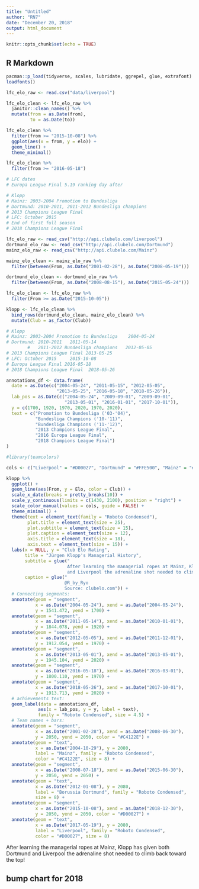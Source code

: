 ```yaml
---
title: "Untitled"
author: "RN7"
date: "December 20, 2018"
output: html_document
---
```


```r
knitr::opts_chunk$set(echo = TRUE)
```

## R Markdown

```r
pacman::p_load(tidyverse, scales, lubridate, ggrepel, glue, extrafont)
loadfonts()

```





```r
lfc_elo_raw <- read.csv("data/liverpool")

lfc_elo_clean <- lfc_elo_raw %>% 
  janitor::clean_names() %>% 
  mutate(from = as.Date(from), 
         to = as.Date(to))

lfc_elo_clean %>% 
  filter(from >= "2015-10-08") %>% 
  ggplot(aes(x = from, y = elo)) +
  geom_line() +
  theme_minimal()

lfc_elo_clean %>% 
  filter(from >= "2016-05-18") 

# LFC dates
# Europa League Final 5.19 ranking day after

# Klopp
# Mainz: 2003-2004 Promotion to Bundesliga
# Dortmund: 2010-2011, 2011-2012 Bundesliga champions
# 2013 Champions League Final
# LFC: October 2015 
# End of first full season
# 2018 Champions League Final

```



```r
lfc_elo_raw <- read_csv("http://api.clubelo.com/liverpool")
dortmund_elo_raw <- read_csv("http://api.clubelo.com/Dortmund")
mainz_elo_raw <- read_csv("http://api.clubelo.com/Mainz")

mainz_elo_clean <- mainz_elo_raw %>% 
  filter(between(From, as.Date("2001-02-28"), as.Date("2008-05-19")))

dortmund_elo_clean <- dortmund_elo_raw %>% 
  filter(between(From, as.Date("2008-08-15"), as.Date("2015-05-24")))

lfc_elo_clean <- lfc_elo_raw %>% 
  filter(From >= as.Date("2015-10-05"))

klopp <- lfc_elo_clean %>% 
  bind_rows(dortmund_elo_clean, mainz_elo_clean) %>% 
  mutate(Club = as_factor(Club))
```

```r
# Klopp
# Mainz: 2003-2004 Promotion to Bundesliga    2004-05-24
# Dortmund: 2010-2011   2011-05-14
        #   2011-2012 Bundesliga champions   2012-05-05
# 2013 Champions League Final 2013-05-25
# LFC: October 2015     2015-10-08
# Europa League Final 2016-05-18
# 2018 Champions League Final  2018-05-26

annotations_df <- data.frame(
  date = as.Date(c("2004-05-24", "2011-05-15", "2012-05-05", 
                   "2013-05-25", "2016-05-18", "2018-05-26")),
  lab_pos = as.Date(c("2004-05-24", "2009-09-01", "2009-09-01",
                      "2013-05-01", "2016-01-01", "2017-10-01")),
  y = c(1700, 1920, 1970, 2020, 1970, 2020),
  text = c("Promotion to Bundesliga ('03-'04)", 
           "Bundesliga Champions ('10-'11)", 
           "Bundesliga Champions ('11-'12)",
           "2013 Champions League Final",
           "2016 Europa League Final",
           "2018 Champions League Final")
)

#library(teamcolors)

cols <- c("Liverpool" = "#D00027", "Dortmund" = "#FFE500", "Mainz" = "#C4122E")

```



```r
klopp %>% 
  ggplot() +
  geom_line(aes(From, y = Elo, color = Club)) +
  scale_x_date(breaks = pretty_breaks(10)) +
  scale_y_continuous(limits = c(1430, 2100), position = "right") +
  scale_color_manual(values = cols, guide = FALSE) +
  theme_minimal() +
  theme(text = element_text(family = "Roboto Condensed"),
        plot.title = element_text(size = 25),
        plot.subtitle = element_text(size = 15),
        plot.caption = element_text(size = 12),
        axis.title = element_text(size = 18),
        axis.text = element_text(size = 15)) +
  labs(x = NULL, y = "Club Elo Rating", 
       title = "Jürgen Klopp's Managerial History",
       subtitle = glue("
                       After learning the managerial ropes at Mainz, Klopp has given both Dortmund
                       and Liverpool the adrenaline shot needed to climb back to the top!"), 
       caption = glue("
                      @R_by_Ryo
                      Source: clubelo.com")) +
  # Connecting segments:
  annotate(geom = "segment", 
           x = as.Date("2004-05-24"), xend = as.Date("2004-05-24"),
           y = 1541.472, yend = 1700) +
  annotate(geom = "segment", 
           x = as.Date("2011-05-14"), xend = as.Date("2010-01-01"),
           y = 1844.078, yend = 1920) +
  annotate(geom = "segment", 
           x = as.Date("2012-05-05"), xend = as.Date("2011-12-01"),
           y = 1912.054, yend = 1970) +
  annotate(geom = "segment", 
           x = as.Date("2013-05-01"), xend = as.Date("2013-05-01"),
           y = 1945.104, yend = 2020) +
  annotate(geom = "segment", 
           x = as.Date("2016-05-18"), xend = as.Date("2016-03-01"),
           y = 1800.110, yend = 1970) +
  annotate(geom = "segment", 
           x = as.Date("2018-05-26"), xend = as.Date("2017-10-01"),
           y = 1913.713, yend = 2020) +
  # achievements text:
  geom_label(data = annotations_df, 
            aes(x = lab_pos, y = y, label = text),
            family = "Roboto Condensed", size = 4.5) +
  # Team names + bars:
  annotate(geom = "segment", 
           x = as.Date("2001-02-28"), xend = as.Date("2008-06-30"),
           y = 2050, yend = 2050, color = "#C4122E") +
  annotate(geom = "text", 
           x = as.Date("2004-10-29"), y = 2080, 
           label = "Mainz", family = "Roboto Condensed", 
           color = "#C4122E", size = 8) +
  annotate(geom = "segment", 
           x = as.Date("2008-07-18"), xend = as.Date("2015-06-30"),
           y = 2050, yend = 2050) +
  annotate(geom = "text", 
           x = as.Date("2012-01-08"), y = 2080, 
           label = "Borussia Dortmund", family = "Roboto Condensed",
           size = 8) +
  annotate(geom = "segment", 
           x = as.Date("2015-10-08"), xend = as.Date("2018-12-30"),
           y = 2050, yend = 2050, color = "#D00027") +
  annotate(geom = "text", 
           x = as.Date("2017-05-19"), y = 2080, 
           label = "Liverpool", family = "Roboto Condensed", 
           color = "#D00027", size = 8)
```

After learning the managerial ropes at Mainz, Klopp has given both Dortmund and Liverpool the adrenaline shot needed to climb back toward the top!






## bump chart for 2018

```r

```


